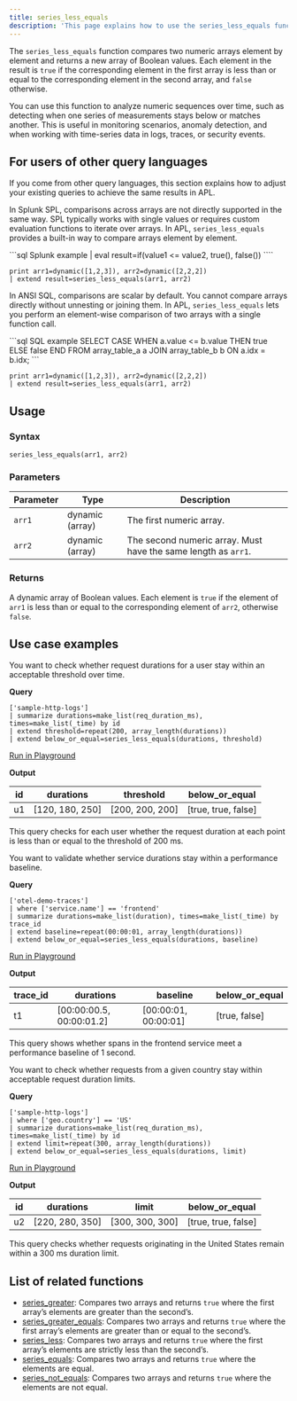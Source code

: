 ```yaml
---
title: series_less_equals
description: 'This page explains how to use the series_less_equals function in APL.'
---
```


The `series_less_equals` function compares two numeric arrays element by element and returns a new array of Boolean values. Each element in the result is `true` if the corresponding element in the first array is less than or equal to the corresponding element in the second array, and `false` otherwise.  

You can use this function to analyze numeric sequences over time, such as detecting when one series of measurements stays below or matches another. This is useful in monitoring scenarios, anomaly detection, and when working with time-series data in logs, traces, or security events.

## For users of other query languages

If you come from other query languages, this section explains how to adjust your existing queries to achieve the same results in APL.

<AccordionGroup>
<Accordion title="Splunk SPL users">

In Splunk SPL, comparisons across arrays are not directly supported in the same way. SPL typically works with single values or requires custom evaluation functions to iterate over arrays. In APL, `series_less_equals` provides a built-in way to compare arrays element by element.

<CodeGroup>
```sql Splunk example
| eval result=if(value1 <= value2, true(), false())
````

```kusto APL equivalent
print arr1=dynamic([1,2,3]), arr2=dynamic([2,2,2])
| extend result=series_less_equals(arr1, arr2)
```

</CodeGroup>

</Accordion>
<Accordion title="ANSI SQL users">

In ANSI SQL, comparisons are scalar by default. You cannot compare arrays directly without unnesting or joining them. In APL, `series_less_equals` lets you perform an element-wise comparison of two arrays with a single function call.

<CodeGroup>
```sql SQL example
SELECT CASE WHEN a.value <= b.value THEN true ELSE false END
FROM array_table_a a
JOIN array_table_b b ON a.idx = b.idx;
```

```kusto APL equivalent
print arr1=dynamic([1,2,3]), arr2=dynamic([2,2,2])
| extend result=series_less_equals(arr1, arr2)
```

</CodeGroup>

</Accordion>
</AccordionGroup>

## Usage

### Syntax

```kusto
series_less_equals(arr1, arr2)
```

### Parameters

| Parameter | Type            | Description                                                    |
| --------- | --------------- | -------------------------------------------------------------- |
| `arr1`    | dynamic (array) | The first numeric array.                                       |
| `arr2`    | dynamic (array) | The second numeric array. Must have the same length as `arr1`. |

### Returns

A dynamic array of Boolean values. Each element is `true` if the element of `arr1` is less than or equal to the corresponding element of `arr2`, otherwise `false`.

## Use case examples

<Tabs>
<Tab title="Log analysis">

You want to check whether request durations for a user stay within an acceptable threshold over time.

**Query**

```kusto
['sample-http-logs']
| summarize durations=make_list(req_duration_ms), times=make_list(_time) by id
| extend threshold=repeat(200, array_length(durations))
| extend below_or_equal=series_less_equals(durations, threshold)
```

[Run in Playground](https://play.axiom.co/axiom-play-qf1k/query?initForm=%7B%22apl%22%3A%22%5B'sample-http-logs'%5D%20%7C%20summarize%20durations%3Dmake_list%28req_duration_ms%29%2C%20times%3Dmake_list%28_time%29%20by%20id%20%7C%20extend%20threshold%3Drepeat%28200%2C%20array_length%28durations%29%29%20%7C%20extend%20below_or_equal%3Dseries_less_equals%28durations%2C%20threshold%29%22%7D)

**Output**

| id | durations        | threshold        | below\_or\_equal     |
| -- | ---------------- | ---------------- | -------------------- |
| u1 | \[120, 180, 250] | \[200, 200, 200] | \[true, true, false] |

This query checks for each user whether the request duration at each point is less than or equal to the threshold of 200 ms.

</Tab>
<Tab title="OpenTelemetry traces">

You want to validate whether service durations stay within a performance baseline.

**Query**

```kusto
['otel-demo-traces']
| where ['service.name'] == 'frontend'
| summarize durations=make_list(duration), times=make_list(_time) by trace_id
| extend baseline=repeat(00:00:01, array_length(durations))
| extend below_or_equal=series_less_equals(durations, baseline)
```

[Run in Playground](https://play.axiom.co/axiom-play-qf1k/query?initForm=%7B%22apl%22%3A%22%5B'otel-demo-traces'%5D%20%7C%20where%20%5B'service.name'%5D%20%3D%3D%20'frontend'%20%7C%20summarize%20durations%3Dmake_list%28duration%29%2C%20times%3Dmake_list%28_time%29%20by%20trace_id%20%7C%20extend%20baseline%3Drepeat%2800%3A00%3A01%2C%20array_length%28durations%29%29%20%7C%20extend%20below_or_equal%3Dseries_less_equals%28durations%2C%20baseline%29%22%7D)

**Output**

| trace\_id | durations                 | baseline              | below\_or\_equal |
| --------- | ------------------------- | --------------------- | ---------------- |
| t1        | \[00:00:00.5, 00:00:01.2] | \[00:00:01, 00:00:01] | \[true, false]   |

This query shows whether spans in the frontend service meet a performance baseline of 1 second.

</Tab>
<Tab title="Security logs">

You want to check whether requests from a given country stay within acceptable request duration limits.

**Query**

```kusto
['sample-http-logs']
| where ['geo.country'] == 'US'
| summarize durations=make_list(req_duration_ms), times=make_list(_time) by id
| extend limit=repeat(300, array_length(durations))
| extend below_or_equal=series_less_equals(durations, limit)
```

[Run in Playground](https://play.axiom.co/axiom-play-qf1k/query?initForm=%7B%22apl%22%3A%22%5B'sample-http-logs'%5D%20%7C%20where%20%5B'geo.country'%5D%20%3D%3D%20'US'%20%7C%20summarize%20durations%3Dmake_list%28req_duration_ms%29%2C%20times%3Dmake_list%28_time%29%20by%20id%20%7C%20extend%20limit%3Drepeat%28300%2C%20array_length%28durations%29%29%20%7C%20extend%20below_or_equal%3Dseries_less_equals%28durations%2C%20limit%29%22%7D)

**Output**

| id | durations        | limit            | below\_or\_equal     |
| -- | ---------------- | ---------------- | -------------------- |
| u2 | \[220, 280, 350] | \[300, 300, 300] | \[true, true, false] |

This query checks whether requests originating in the United States remain within a 300 ms duration limit.

</Tab>
</Tabs>

## List of related functions

* [series\_greater](/apl/series-functions/series_greater): Compares two arrays and returns `true` where the first array’s elements are greater than the second’s.
* [series\_greater\_equals](/apl/series-functions/series_greater_equals): Compares two arrays and returns `true` where the first array’s elements are greater than or equal to the second’s.
* [series\_less](/apl/series-functions/series_less): Compares two arrays and returns `true` where the first array’s elements are strictly less than the second’s.
* [series\_equals](/apl/series-functions/series_equals): Compares two arrays and returns `true` where the elements are equal.
* [series\_not\_equals](/apl/series-functions/series_not_equals): Compares two arrays and returns `true` where the elements are not equal.
